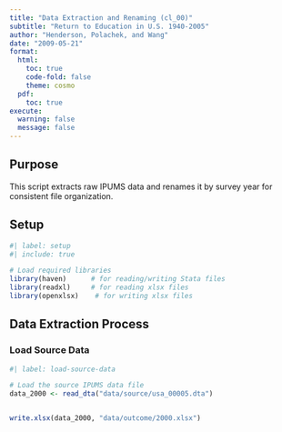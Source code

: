 ```yaml
---
title: "Data Extraction and Renaming (cl_00)"
subtitle: "Return to Education in U.S. 1940-2005"
author: "Henderson, Polachek, and Wang"
date: "2009-05-21"
format: 
  html:
    toc: true
    code-fold: false
    theme: cosmo
  pdf:
    toc: true
execute:
  warning: false
  message: false
---
```


## Purpose

This script extracts raw IPUMS data and renames it by survey year for consistent file organization.

## Setup

```r
#| label: setup
#| include: true

# Load required libraries
library(haven)      # for reading/writing Stata files
library(readxl)     # for reading xlsx files
library(openxlsx)    # for writing xlsx files

```

## Data Extraction Process

### Load Source Data

```r
#| label: load-source-data

# Load the source IPUMS data file
data_2000 <- read_dta("data/source/usa_00005.dta")


write.xlsx(data_2000, "data/outcome/2000.xlsx")

```
